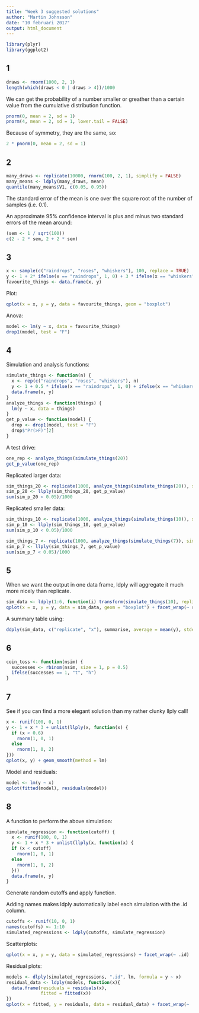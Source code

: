 ```yaml
---
title: "Week 3 suggested solutions"
author: "Martin Johnsson"
date: "10 februari 2017"
output: html_document
---
```


```r
library(plyr)
library(ggplot2)
```


## 1

```r
draws <- rnorm(1000, 2, 1)
length(which(draws < 0 | draws > 4))/1000
```

We can get the probability of a number smaller or greather than a certain value from the cumulative distribution function.

```r
pnorm(0, mean = 2, sd = 1)
pnorm(4, mean = 2, sd = 1, lower.tail = FALSE)
```

Because of symmetry, they are the same, so:

```r
2 * pnorm(0, mean = 2, sd = 1)
```


## 2

```r
many_draws <- replicate(10000, rnorm(100, 2, 1), simplify = FALSE)
many_means <- ldply(many_draws, mean)
quantile(many_means$V1, c(0.05, 0.95))
```

The standard error of the mean is one over the square root of the number of samples (i.e. 0.1).

An approximate 95% confidence interval is plus and minus two standard errors of the mean around:

```r
(sem <- 1 / sqrt(100))
c(2 - 2 * sem, 2 + 2 * sem)
```


## 3

```r
x <- sample(c("raindrops", "roses", "whiskers"), 100, replace = TRUE)
y <- 1 + 2* ifelse(x == "raindrops", 1, 0) + 3 * ifelse(x == "whiskers", 1, 0) + rnorm(100, 0, 2)
favourite_things <- data.frame(x, y)
```

Plot:

```r
qplot(x = x, y = y, data = favourite_things, geom = "boxplot")
```

Anova:

```r
model <- lm(y ~ x, data = favourite_things)
drop1(model, test = "F")
```


## 4

Simulation and analysis functions:

```r
simulate_things <- function(n) {
  x <- rep(c("raindrops", "roses", "whiskers"), n)
  y <- 1 + 0.5 * ifelse(x == "raindrops", 1, 0) + ifelse(x == "whiskers", 1, 0) + rnorm(n)
  data.frame(x, y)
}
analyze_things <- function(things) {
  lm(y ~ x, data = things)
}
get_p_value <- function(model) {
  drop <- drop1(model, test = "F")
  drop$"Pr(>F)"[2]
}
```

A test drive:

```r
one_rep <- analyze_things(simulate_things(20))
get_p_value(one_rep)
```

Replicated larger data:

```r
sim_things_20 <- replicate(1000, analyze_things(simulate_things(20)), simplify = FALSE)
sim_p_20 <- llply(sim_things_20, get_p_value)
sum(sim_p_20 < 0.05)/1000
```

Replicated smaller data:

```r
sim_things_10 <- replicate(1000, analyze_things(simulate_things(10)), simplify = FALSE)
sim_p_10 <- llply(sim_things_10, get_p_value)
sum(sim_p_10 < 0.05)/1000

sim_things_7 <- replicate(1000, analyze_things(simulate_things(7)), simplify = FALSE)
sim_p_7 <- llply(sim_things_7, get_p_value)
sum(sim_p_7 < 0.05)/1000
```


## 5

When we want the output in one data frame, ldply will aggregate it much more nicely than replicate.

```r
sim_data <- ldply(1:6, function(i) transform(simulate_things(10), replicate = i))
qplot(x = x, y = y, data = sim_data, geom = "boxplot") + facet_wrap(~ replicate)
```

A summary table using:

```r
ddply(sim_data, c("replicate", "x"), summarise, average = mean(y), stdev = sd(y))
```



## 6

```r
coin_toss <- function(nsim) {
  successes <- rbinom(nsim, size = 1, p = 0.5)
  ifelse(successes == 1, "t", "h")
}
```



## 7 

See if you can find a more elegant solution than my rather clunky llply call!

```r
x <- runif(100, 0, 1)
y <- 1 + x * 3 + unlist(llply(x, function(x) {
  if (x < 0.6)
    rnorm(1, 0, 1)
  else
    rnorm(1, 0, 2)
}))
qplot(x, y) + geom_smooth(method = lm)
```

Model and residuals:

```r
model <- lm(y ~ x)
qplot(fitted(model), residuals(model))
```


## 8

A function to perform the above simulation:

```r
simulate_regression <- function(cutoff) {
  x <- runif(100, 0, 1)
  y <- 1 + x * 3 + unlist(llply(x, function(x) {
  if (x < cutoff)
    rnorm(1, 0, 1)
  else
    rnorm(1, 0, 2)
  }))
  data.frame(x, y)  
}
```

Generate random cutoffs and apply function.

Adding names makes ldply automatically label each simulation with the .id column.

```r
cutoffs <- runif(10, 0, 1)
names(cutoffs) <- 1:10
simulated_regressions <- ldply(cutoffs, simulate_regression)
```

Scatterplots:

```r
qplot(x = x, y = y, data = simulated_regressions) + facet_wrap(~ .id)
```

Residual plots:

```r
models <- dlply(simulated_regressions, ".id", lm, formula = y ~ x)
residual_data <- ldply(models, function(x){
  data.frame(residuals = residuals(x),
             fitted = fitted(x))
})
qplot(x = fitted, y = residuals, data = residual_data) + facet_wrap(~ .id)
```

